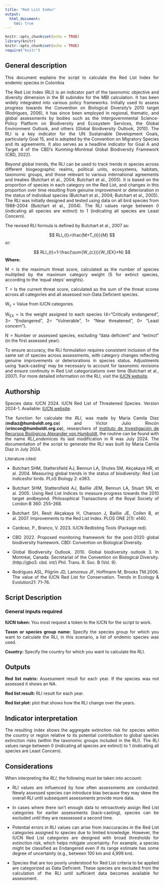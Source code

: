 ```yaml
---
title: "Red List Index"
output: 
  html_document:
    toc: true             
---
```


```r
knitr::opts_chunk$set(echo = TRUE)
library(knitr)
knitr::opts_chunk$set(echo = TRUE)
require("knitr")

```

## General description
<div style="text-align: justify">  


This document explains the script to calculate the Red List Index for endemic species in Colombia

The Red List Index (RLI) is an indicator part of the taxonomic objective and diversity dimension in the BI subindex for the MBI calculation. It has been widely integrated into various policy frameworks. Initially used to assess progress towards the Convention on Biological Diversity's 2010 target (Rodrigues, 2006), it has since been employed in regional, thematic, and global assessments by bodies such as the Intergovernmental Science-Policy Platform on Biodiversity and Ecosystem Services, the Global Environment Outlook, and others (Global Biodiversity Outlook, 2010). The RLI is a key indicator for the UN Sustainable Development Goals, particularly Goal 15, and is adopted by the Convention on Migratory Species and its agreements. It also serves as a headline indicator for Goal A and Target 4 of the CBD's Kunming-Montreal Global Biodiversity Framework (CBD, 2022).

Beyond global trends, the RLI can be used to track trends in species across different biogeographic realms, political units, ecosystems, habitats, taxonomic groups, and those relevant to various international agreements and treaties (Butchart et al., 2004; Butchart et al., 2005). It is based on the proportion of species in each category on the Red List, and changes in this proportion over time resulting from genuine improvement or deterioration in the status of individual species (Butchart et al., 2004; Butchart et al., 2005). The RLI was initially designed and tested using data on all bird species from 1988–2004 (Butchart et al., 2004). The RLI values range between 0 (indicating all species are extinct) to 1 (indicating all species are Least Concern). 

The revised RLI formula is defined by Butchart et al., 2007 as:<div/>

$$
RLI_{t}=\frac{M+T_{t}}{M}
$$
or:

$$
RLI_{t}=1-\frac{\sum{W_{c}}}{W_{EX}*N}
$$
**Where:**

M = Is the maximum threat score, calculated as the number of species multiplied by the maximum category weight (5 for extinct species, according to the 'equal steps' weights).

T = Is the current threat score, calculated as the sum of the threat scores across all categories and all assessed non-Data Deficient species.

W~c~ = Value from IUCN categories.

W~EX~ = Is the weight assigned to each species (4=”Critically endangered”, 3= “Endangered”, 2= “Vulnerable”, 1= “Near threatened”, 0= “Least concern”).

N = Number or assessed species, excluding “data deficient” and “extinct” (in the first assessed year).

<div style="text-align: justify">
To ensure accuracy, the RLI formulation requires consistent inclusion of the same set of species across assessments, with category changes reflecting genuine improvements or deteriorations in species status. Adjustments using 'back-casting' may be necessary to account for taxonomic revisions and ensure continuity in Red List categorizations over time (Butchart et al., 2007). For more detailed information on the RLI, visit the [IUCN website](https://www.iucnredlist.org/).<div/>

## Authorship

<div style="text-align: justify"> Species data: IUCN 2024. IUCN Red List of Threatened Species. Version 2024-1. Available: [IUCN website](https://www.iucnredlist.org/).


The function for calculate the *RLI*, was made by Maria Camila Diaz (**mdiaz@humboldt.org.co**) and Victor Julio Rincón (**vrincon@humboldt.org.co**), researchers of [Instituto de Investigación de Recursos Biológicos Alexander von Humboldt](http://www.humboldt.org.co/es/), the routine can be found with the name *RLI_endemicas* its last modification in R was July 2024. The documentation of the script to generate the RLI was built by Maria Camila Diaz in July 2024.


Literature cited:

- Butchart SHM, Stattersfield AJ, Bennun LA, Shutes SM, Akçakaya HR, et al. 2004. Measuring global trends in the status of biodiversity: Red List Indicesfor birds. PLoS Biology 2: e383.

- Butchart SHM, Stattersfield AJ, Baillie JEM, Bennun LA, Stuart SN, et al. 2005. Using Red List Indices to measure progress towards the 2010 target andbeyond. Philosophical Transactions of the Royal Society of London B 360: 255–268.

- Butchart SH, Resit Akçakaya H, Chanson J, Baillie JE, Collen B, et al. 2007. Improvements to the Red List Index. PLOS ONE 2(1): e140.

- Cardoso, P., Branco, V. 2023. IUCN Redlisting Tools (Package red).

- CBD 2022. Proposed monitoring framework for the post-2020 global biodiversity framework. CBD: Convention on Biological Diversity.

- Global Biodiversity Outlook. 2010. Global biodiversity outlook 3. In Montréal, Canada: Secretariat of the Convention on Biological Diversity.(http://gbo3. cbd. int/) Phil. Trans. R. Soc. B (Vol. 9).

- Rodrigues ASL, Pilgrim JD, Lamoreux JF, Hoffmann M, Brooks TM.2006. The value of the IUCN Red List for Conservation. Trends in Ecology & Evolution21: 71–76. <div/>


## Script Description
### General inputs required

<div style="text-align: justify">**IUCN token:** You most request a token to the IUCN for the script to work.

**Taxon or species group name:** Specify the species group for which you want to calculate the RLI, in this scenario, a list of endemic species was used.

**Country:** Specify the country for which you want to calculate the RLI.<div/>


## Outputs

<div style="text-align: justify">**Red list matrix:** Assessment result for each year. If the species was not assessed it shows an NA.

**Red list result:** RLI result for each year.

**Red list plot:** plot that shows how the RLI change over the years. <div/>


## Indicator interpretation

<div style="text-align: justify">The resulting index shows the aggregate extinction risk for species within the country or region relative to its potential contribution to global species extinction risks (within the taxonomic groups included in the RLI). The RLI values range between 0 (indicating all species are extinct) to 1 (indicating all species are Least Concern).<div/>



## Considerations

<div style="text-align: justify"> When interpreting the *RLI*, the following must be taken into account:

- RLI values are influenced by how often assessments are conducted. Newly assessed species can introduce bias because they may skew the overall RLI until subsequent assessments provide more data.

- In cases where there isn't enough data to retroactively assign Red List categories for earlier assessments (back-casting), species can be excluded until they are reassessed a second time.

- Potential errors in RLI values can arise from inaccuracies in the Red List categories assigned to species due to limited knowledge. However, the IUCN Red List categories are designed with broad thresholds for extinction risk, which helps mitigate uncertainty. For example, a species might be classified as Endangered even if its range estimate has some degree of uncertainty (e.g., between 100 km and 4,999 km).

- Species that are too poorly understood for Red List criteria to be applied are categorized as Data Deficient. These species are excluded from the calculation of the RLI until sufficient data becomes available for assessment.


```r

```

